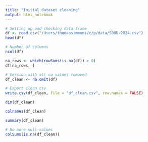 ```yaml
---
title: "Initial dataset cleaning"
output: html_notebook
---
```


```r
# Setting up and checking data frame
df <- read.csv("/Users/thomassimmons/c/p/data/SDUD-2024.csv")
head(df)
```

```r
# Number of columns
ncol(df)
```

```r
na_rows <- which(rowSums(is.na(df)) > 0)
df[na_rows, ]
```
```r
# Version with all na values removed
df_clean <- na.omit(df)
```

```r
# Export clean csv
write.csv(df_clean, file = "df_clean.csv", row.names = FALSE)
```

```r
dim(df_clean)
```

```r
colnames(df_clean)
```

```r
summary(df_clean)
```

```r
# No more null values
colSums(is.na(df_clean))
```

